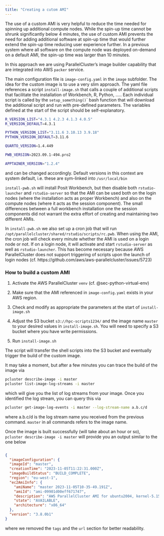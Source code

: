 ```yaml
---
title: "Creating a cutom AMI"
--- 
```


The use of a custom AMI is very helpful to reduce the time needed for spinning up additional compute nodes. While the spin-up time cannot be shrunk significantly below 4 minutes, the use of custom AMI prevents the need for adding additional software at spin-up time that would further extend the spin-up time reducing user experience further. In a previous system where all software on the compute node was deployed on-demand on a default AMI, the spin-up time was larger than 10 minutes.

In this approach we are using ParallelCluster's image builder capability that are integrated into AWS `packer` service.

The main configuration file is `image-config.yaml` in the `image` subfolder. The idea for the custom image is to use a very slim approach. The yaml file references a script `install-image.sh` that calls a couple of additional scripts that facilitate the installation of Workbench, R, Python, ..... Each individual script is called by the `setup_something()`\` bash function that will download the additional script and run with pre-defined parameters. The variables defined at the start of the script should be self-explanatory.

``` bash
R_VERSION_LIST="4.3.1 4.2.3 4.1.3 4.0.5"
R_VERSION_DEFAULT=4.3.1

PYTHON_VERSION_LIST="3.11.6 3.10.13 3.9.18"
PYTHON_VERSION_DEFAULT=3.11.6

QUARTO_VERSION=1.4.449

PWB_VERSION=2023.09.1-494.pro2

APPTAINER_VERSION="1.2.4"
```

and can be changed accordingly. Default versions in this context are system default, i.e. these are sym-linked into `/usr/local/bin`

`install-pwb.sh` will install Posit Workbench, but then disable both `rstudio-launcher` and `rstudio-server` so that the AMI can be used both on the login nodes (where the installation acts as proper Workbench) and also on the compute nodes (where it acts as the session component). The small differences between a full workbench installation one the session components did not warrant the extra effort of creating and maintaining two different AMIs.

In `install-pwb.sh` we also set up a cron job that will run `/opt/parallelcluster/shared/rstudio/scripts/rc.pwb`. When using the AMI, the cron job will check every minute whether the AMI is used on a login node or not. If on a login node, it will activate and start `rstudio-server` as well as `rstudio-launcher`. This has become necessary because AWS ParallelCluster does not support triggering of scripts upon the launch of login nodes (cf. https://github.com/aws/aws-parallelcluster/issues/5723)

### How to build a custom AMI {#sec-how-to-build-a-custom-ami}

1.  Activate the AWS ParallelCluster `venv` (cf. @sec-python-virtual-env)

2.  Make sure that the AMI referenced in `image-config.yaml` exists in your AWS region.

3.  Check and modify as appropriate the parameters at the start of `install-image.sh`

4.  Adjust the S3 bucket `s3://hpc-scripts1234/` and the image name `master` to your desired values in `install-image.sh`. You will need to specify a S3 bucket where you have write permissions.

5.  Run `install-image.sh`

The script will transfer the shell scripts into the S3 bucket and eventually trigger the build of the custom image.

It may take a moment, but after a few minutes you can trace the build of the image via

``` bash
pcluster describe-image -i master
pcluster list-image-log-streams -i master
```

which will give you the list of log streams from your image. Once you identified the log stream, you can query this via

``` bash
pcluster get-image-log-events -i master --log-stream-name a.b.c/d
```

where a.b.c/d is the log stream name you received from the previous command. `master` in all commands refers to the image name.

Once the image is built successfully (will take about an hour or so), `pcluster describe-image -i master` will provide you an output similar to the one below

``` json

{
  "imageConfiguration": {
  "imageId": "master",
  "creationTime": "2023-11-05T11:22:31.000Z",
  "imageBuildStatus": "BUILD_COMPLETE",
  "region": "eu-west-1",
  "ec2AmiInfo": {
    "amiName": "master 2023-11-05T10-35-49.191Z",
    "amiId": "ami-09901d00eff671747",
    "description": "AWS ParallelCluster AMI for ubuntu2004, kernel-5.15.0-1049-aws, lustre-5.15.0.1049.54~20.04.37, efa-2.5.0-1.amzn1, dcv-2023.0.15487-1",
    "state": "AVAILABLE",
    "architecture": "x86_64"
  },
  "version": "3.8.0b1"
}
```

where we removed the `tags` and the `url` section for better readability.